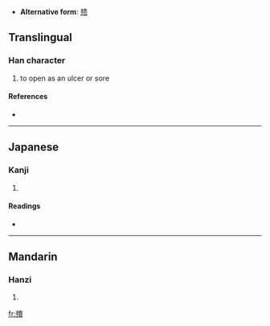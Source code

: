 * '''Alternative form''': [[㱮]]
==Translingual==

===Han character===
{{Han char|rn=78|rad=歹|as=12|sn=16|four=|canj=一弓中一金 (MNLMC)}}

# to open as an ulcer or sore

====References====
* {{Han ref|kx=0583.180|dkj=16571|dj=0976.060|hdz=21394.150|uh=6BA8|ud=27560}}

----

==Japanese==

===Kanji===
{{ja-kanji|grade=|rs=歹12}}

# {{defn|Japanese}}

====Readings====
* {{ja-readings|on=[[かい]] (kai), [[え]] (e), [[こつ]] (kotsu), [[ごち]] (gochi)|kun=[[ただれる]] (tadareru)}}

----

==Mandarin==

===Hanzi===
{{cmn-hanzi|sim=㱮|pin=[[huì]] ([[hui4]])|wg=hui<sup>4</sup>}}

# {{defn|Mandarin}}

[[fr:殨]]